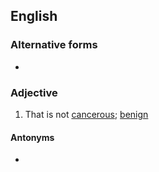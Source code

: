 ==English==

===Alternative forms===
* {{l|en|non-cancerous}}

===Adjective===
{{en-adj|-}}

# {{label|en|of a tumour}} That is not [[cancerous]]; [[benign]]

====Antonyms====
* {{l|en|cancerous}}